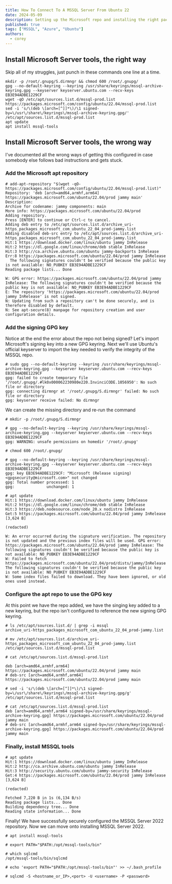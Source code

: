 ```yaml
---
title: How To Connect To A MSSQL Server From Ubuntu 22
date: 2024-05-09
description: Setting up the Microsoft repo and installing the right packages is just the beginning
published: true
tags: ["MSSQL", "Azure", "Ubuntu"]
authors:
  - corey
---
```



## Install Microsoft Server tools, the right way
Skip all of my struggles, just punch in these commands one line at a time.
``` bash, title="Assuming you are logged in as root, and have wget installed"
mkdir -p /root/.gnupg/S.dirmngr && chmod 600 /root/.gnupg/
gpg --no-default-keyring --keyring /usr/share/keyrings/mssql-archive-keyring.gpg --keyserver keyserver.ubuntu.com --recv-keys EB3E94ADBE1229CF
wget -qO /etc/apt/sources.list.d/mssql-prod.list https://packages.microsoft.com/config/ubuntu/22.04/mssql-prod.list
sed -i 's/\(deb \[arch=[^]]*\)/\1 signed-by=\/usr\/share\/keyrings\/mssql-archive-keyring.gpg/' /etc/apt/sources.list.d/mssql-prod.list
apt update
apt install mssql-tools
```


## Install Microsoft Server tools, the wrong way
I've documented all the wrong ways of getting this configured in case somebody else follows bad instructions and gets stuck.


### Add the Microsoft apt repository
``` bash, title=""
# add-apt-repository "$(wget -qO- https://packages.microsoft.com/config/ubuntu/22.04/mssql-prod.list)"
Repository: 'deb [arch=amd64,armhf,arm64] https://packages.microsoft.com/ubuntu/22.04/prod jammy main'
Description:
Archive for codename: jammy components: main
More info: https://packages.microsoft.com/ubuntu/22.04/prod
Adding repository.
Press [ENTER] to continue or Ctrl-c to cancel.
Adding deb entry to /etc/apt/sources.list.d/archive_uri-https_packages_microsoft_com_ubuntu_22_04_prod-jammy.list
Adding disabled deb-src entry to /etc/apt/sources.list.d/archive_uri-https_packages_microsoft_com_ubuntu_22_04_prod-jammy.list
Hit:1 https://download.docker.com/linux/ubuntu jammy InRelease
Hit:2 https://dl.google.com/linux/chrome/deb stable InRelease
Hit:3 http://ca.archive.ubuntu.com/ubuntu jammy-backports InRelease
Err:8 https://packages.microsoft.com/ubuntu/22.04/prod jammy InRelease
  The following signatures couldn't be verified because the public key is not available: NO_PUBKEY EB3E94ADBE1229CF
Reading package lists... Done

W: GPG error: https://packages.microsoft.com/ubuntu/22.04/prod jammy InRelease: The following signatures couldn't be verified because the public key is not available: NO_PUBKEY EB3E94ADBE1229CF
E: The repository 'https://packages.microsoft.com/ubuntu/22.04/prod jammy InRelease' is not signed.
N: Updating from such a repository can't be done securely, and is therefore disabled by default.
N: See apt-secure(8) manpage for repository creation and user configuration details.
```


### Add the signing GPG key
Notice at the end the error about the repo not being signed? Let's import Microsoft's signing key into a new GPG keyring.
Next we'll use Ubuntu's official keyserver to import the key needed to verify the integrity of the MSSQL repo.
``` bash, title="Don't use the deprecated apt-key command, use GPG keyrings instead"
# sudo gpg --no-default-keyring --keyring /usr/share/keyrings/mssql-archive-keyring.gpg --keyserver keyserver.ubuntu.com --recv-keys EB3E94ADBE1229CF
gpg: failed to create temporary file '/root/.gnupg/.#lk0x000062230980e220.InvinciCODE.1056950': No such file or directory
gpg: connecting dirmngr at '/root/.gnupg/S.dirmngr' failed: No such file or directory
gpg: keyserver receive failed: No dirmngr
```

We can create the missing directory and re-run the command
``` bash, title="Note the unsafe permissions, we will fix them"
# mkdir -p /root/.gnupg/S.dirmngr

# gpg --no-default-keyring --keyring /usr/share/keyrings/mssql-archive-keyring.gpg --keyserver keyserver.ubuntu.com --recv-keys EB3E94ADBE1229CF
gpg: WARNING: unsafe permissions on homedir '/root/.gnupg'
```

``` bash, title="Let's fix the directory permissions and try again"
# chmod 600 /root/.gnupg/

# gpg --no-default-keyring --keyring /usr/share/keyrings/mssql-archive-keyring.gpg --keyserver keyserver.ubuntu.com --recv-keys EB3E94ADBE1229CF
gpg: key EB3E94ADBE1229CF: "Microsoft (Release signing) <gpgsecurity@microsoft.com>" not changed
gpg: Total number processed: 1
gpg:              unchanged: 1
```

``` bash, title="Try again"
# apt update
Hit:1 https://download.docker.com/linux/ubuntu jammy InRelease
Hit:2 https://dl.google.com/linux/chrome/deb stable InRelease
Hit:3 https://deb.nodesource.com/node_20.x nodistro InRelease
Get:5 https://packages.microsoft.com/ubuntu/22.04/prod jammy InRelease [3,624 B]

(redacted)

W: An error occurred during the signature verification. The repository is not updated and the previous index files will be used. GPG error: https://packages.microsoft.com/ubuntu/22.04/prod jammy InRelease: The following signatures couldn't be verified because the public key is not available: NO_PUBKEY EB3E94ADBE1229CF
W: Failed to fetch https://packages.microsoft.com/ubuntu/22.04/prod/dists/jammy/InRelease  The following signatures couldn't be verified because the public key is not available: NO_PUBKEY EB3E94ADBE1229CF
W: Some index files failed to download. They have been ignored, or old ones used instead.
```

### Configure the apt repo to use the GPG key
At this point we have the repo added, we have the singing key added to a new keyring, but the repo isn't configured to reference the new signing GPG keyring.

``` bash, title="Find the name of the MSSQL repo file, rename it to something easy"
# ls /etc/apt/sources.list.d/ | grep -i mssql
archive_uri-https_packages_microsoft_com_ubuntu_22_04_prod-jammy.list

# mv /etc/apt/sources.list.d/archive_uri-https_packages_microsoft_com_ubuntu_22_04_prod-jammy.list /etc/apt/sources.list.d/mssql-prod.list
```

``` bash, title="Lets inspect the repo, notice the missing reference to our MSSQL GPG keyring?"
# cat /etc/apt/sources.list.d/mssql-prod.list

deb [arch=amd64,armhf,arm64] https://packages.microsoft.com/ubuntu/22.04/prod jammy main
# deb-src [arch=amd64,armhf,arm64] https://packages.microsoft.com/ubuntu/22.04/prod jammy main
```

``` bash, title="Use SED or your favorite text editor to add a reference to the MSSQL GPG keyring"
# sed -i 's/\(deb \[arch=[^]]*\)/\1 signed-by=\/usr\/share\/keyrings\/mssql-archive-keyring.gpg/g' /etc/apt/sources.list.d/mssql-prod.list

# cat /etc/apt/sources.list.d/mssql-prod.list
deb [arch=amd64,armhf,arm64 signed-by=/usr/share/keyrings/mssql-archive-keyring.gpg] https://packages.microsoft.com/ubuntu/22.04/prod jammy main
# deb-src [arch=amd64,armhf,arm64 signed-by=/usr/share/keyrings/mssql-archive-keyring.gpg] https://packages.microsoft.com/ubuntu/22.04/prod jammy main
```


### Finally, install MSSQL tools
``` bash, title="Refresh available apt packages"
# apt update
Hit:1 https://download.docker.com/linux/ubuntu jammy InRelease
Hit:2 http://ca.archive.ubuntu.com/ubuntu jammy InRelease
Hit:3 http://security.ubuntu.com/ubuntu jammy-security InRelease
Get:4 https://packages.microsoft.com/ubuntu/22.04/prod jammy InRelease [3,624 B]

(redacted)

Fetched 7,220 B in 1s (6,134 B/s)
Reading package lists... Done
Building dependency tree... Done
Reading state information... Done
```

Finally! We have successfully securely configured the MSSQL Server 2022 repository. Now we can move onto installing MSSQL Server 2022.
``` bash, title="Finally, install MSSQL tools"
# apt install mssql-tools
```

``` bash, title="Add MSSQL tools to $PATH"
# export PATH="$PATH:/opt/mssql-tools/bin"

# which sqlcmd
/opt/mssql-tools/bin/sqlcmd
```

``` bash, title="Persist new $PATH across reboots"
# echo 'export PATH="$PATH:/opt/mssql-tools/bin"' >> ~/.bash_profile
```

``` bash, title="Connect to your MSSQL server"
# sqlcmd -S <hostname_or_IP>,<port> -U <username> -P <password>
```
